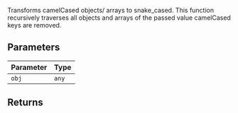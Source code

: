 Transforms camelCased objects/ arrays to snake_cased.
This function recursively traverses all objects and arrays of the passed value
camelCased keys are removed.

## Parameters

| Parameter | Type  |
| --------- | ----- |
| `obj`     | `any` |

## Returns
